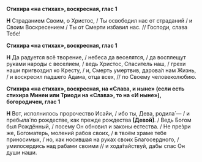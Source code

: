 **Стихира «на стихах», воскресная, глас 1**

**Н** Страданием Своим, о Христос, / Ты освободил нас от страданий / и Своим Воскресением / Ты от Смерти избавил нас. // Господи, слава Тебе!

**Стихира «на стихах», воскресная, глас 1**

**Н** Да радуется всё творение, / небеса да веселятся, / да восплещут руками народы с веселием, / ведь Христос, Спаситель наш, / грехи наши пригвоздил ко Кресту, / и, Смерть умертвив, дарова́л нам Жизнь, / и воскресил падшего Адама, отца всех, // по Своему человеколюбию.

**Стихира «на стихах», воскресная, на «Слава, и ныне» (если есть стихира Минеи или Триоди на «Слава», то на «И ныне»), богородичен, глас 1**

**Н** Вот, исполнилось пророчество Исайи, / ибо ты, Дева, родила́ — / и пребыла́ по рождестве, как прежде рождества **[**Девой**]**. / Ведь Богом был Рождённый, / посему Он обновил и законы естества. / Не пре́зри же, Богоматерь, молений рабов своих, / в твоём храме тебе приносимых, / но, как носившая на руках своих Благосердного, / умилосердись над рабами своими // и хода́тайствуй, дабы спас Он души наши.
